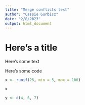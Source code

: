 ```yaml
---
title: "Merge conflicts test"
author: "Cassie Gurbisz"
date: "2/8/2023"
output: html_document
---
```


# Here's a title

Here's some text

Here's some code
```r
x <- runif(25, min = 5, max = 100)

x

y <- c(4, 6, 7)
```

